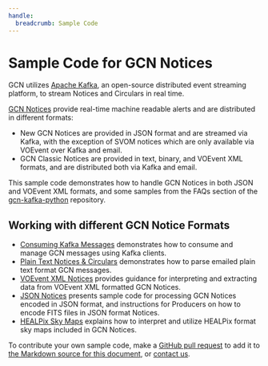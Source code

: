 ```yaml
---
handle:
  breadcrumb: Sample Code
---
```


# Sample Code for GCN Notices

GCN utilizes [Apache Kafka](https://kafka.apache.org), an open-source distributed event streaming platform, to stream Notices and Circulars in real time.

[GCN Notices](https://gcn.nasa.gov/docs/notices) provide real-time machine readable alerts and are distributed in different formats:

- New GCN Notices are provided in JSON format and are streamed via Kafka, with the exception of SVOM notices which are only available via VOEvent over Kafka and email.
- GCN Classic Notices are provided in text, binary, and VOEvent XML formats, and are distributed both via Kafka and email.

This sample code demonstrates how to handle GCN Notices in both JSON and VOEvent XML formats, and some samples from the FAQs section of the [gcn-kafka-python](https://github.com/nasa-gcn/gcn-kafka-python) repository.

## Working with different GCN Notice Formats

- [Consuming Kafka Messages](sample/kafka) demonstrates how to consume and manage GCN messages using Kafka clients.
- [Plain Text Notices & Circulars](sample/text) demonstrates how to parse emailed plain text format GCN messages.
- [VOEvent XML Notices](sample/xml) provides guidance for interpreting and extracting data from VOEvent XML formatted GCN Notices.
- [JSON Notices](sample/json) presents sample code for processing GCN Notices encoded in JSON format, and instructions for Producers on how to encode FITS files in JSON format Notices.
- [HEALPix Sky Maps](sample/healpix) explains how to interpret and utilize HEALPix format sky maps included in GCN Notices.

To contribute your own sample code, make a [GitHub pull request](/docs/contributing/github) to add it to [the Markdown source for this document](https://github.com/nasa-gcn/gcn.nasa.gov/blob/CodeSamples/app/routes/docs.sample._index.mdx), or [contact us](/contact).
